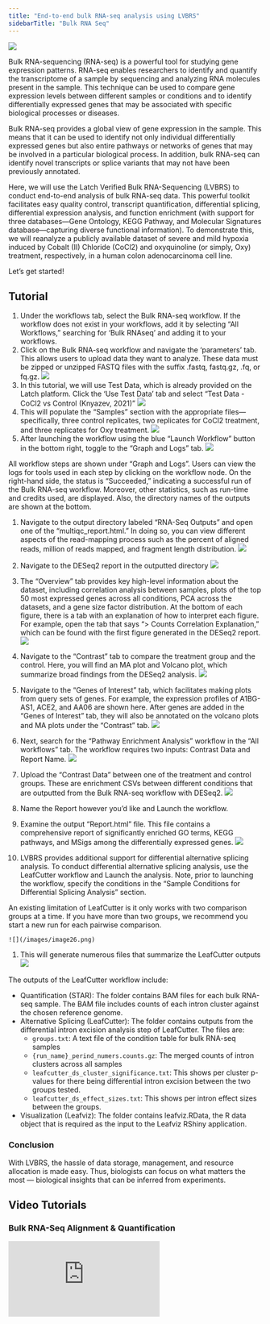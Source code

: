 ```yaml
---
title: "End-to-end bulk RNA-seq analysis using LVBRS"
sidebarTitle: "Bulk RNA Seq"
---
```


<Frame caption="Image generated using DALL·E 2 from OpenAI">
  <img src="/images/dna.png" />
</Frame>

Bulk RNA-sequencing (RNA-seq) is a powerful tool for studying gene expression patterns. RNA-seq enables researchers to identify and quantify the transcriptome of a sample by sequencing and analyzing RNA molecules present in the sample. This technique can be used to compare gene expression levels between different samples or conditions and to identify differentially expressed genes that may be associated with specific biological processes or diseases.

Bulk RNA-seq provides a global view of gene expression in the sample. This means that it can be used to identify not only individual differentially expressed genes but also entire pathways or networks of genes that may be involved in a particular biological process. In addition, bulk RNA-seq can identify novel transcripts or splice variants that may not have been previously annotated.

Here, we will use the Latch Verified Bulk RNA-Sequencing (LVBRS) to conduct end-to-end analysis of bulk RNA-seq data. This powerful toolkit facilitates easy quality control, transcript quantification, differential splicing, differential expression analysis, and function enrichment (with support for three databases—Gene Ontology, KEGG Pathway, and Molecular Signatures database—capturing diverse functional information). To demonstrate this, we will reanalyze a publicly available dataset of severe and mild hypoxia induced by Cobalt (II) Chloride (CoCl2) and oxyquinoline (or simply, Oxy) treatment, respectively, in a human colon adenocarcinoma cell line.

Let’s get started!

## Tutorial

1. Under the workflows tab, select the Bulk RNA-seq workflow. If the workflow does not exist in your workflows, add it by selecting “All Workflows,” searching for ‘Bulk RNAseq’ and adding it to your workflows.
2. Click on the Bulk RNA-seq workflow and navigate the ‘parameters’ tab. This allows users to upload data they want to analyze. These data must be zipped or unzipped FASTQ files with the suffix .fastq, fastq.gz, .fq, or fq.gz.
   ![](/images/image14.png)
3. In this tutorial, we will use Test Data, which is already provided on the Latch platform. Click the ‘Use Test Data’ tab and select “Test Data - CoCl2 vs Control (Knyazev, 2021)”
   ![](/images/image15.png)
4. This will populate the “Samples” section with the appropriate files—specifically, three control replicates, two replicates for CoCl2 treatment, and three replicates for Oxy treatment.
   ![](/images/image16.png)
5. After launching the workflow using the blue “Launch Workflow” button in the bottom right, toggle to the “Graph and Logs” tab.
   ![](/images/image17.png)

All workflow steps are shown under “Graph and Logs”. Users can view the logs for tools used in each step by clicking on the workflow node. On the right-hand side, the status is “Succeeded,” indicating a successful run of the Bulk RNA-seq workflow. Moreover, other statistics, such as run-time and credits used, are displayed. Also, the directory names of the outputs are shown at the bottom.

1. Navigate to the output directory labeled “RNA-Seq Outputs” and open one of the “multiqc_report.html.” In doing so, you can view different aspects of the read-mapping process such as the percent of aligned reads, million of reads mapped, and fragment length distribution.
   ![](/images/image18.png)
1. Navigate to the DESeq2 report in the outputted directory
   ![](/images/image19.png)
1. The “Overview” tab provides key high-level information about the dataset, including correlation analysis between samples, plots of the top 50 most expressed genes across all conditions, PCA across the datasets, and a gene size factor distribution. At the bottom of each figure, there is a tab with an explanation of how to interpret each figure. For example, open the tab that says “> Counts Correlation Explanation,” which can be found with the first figure generated in the DESeq2 report.
   ![](/images/image20.png)
1. Navigate to the “Contrast” tab to compare the treatment group and the control. Here, you will find an MA plot and Volcano plot, which summarize broad findings from the DESeq2 analysis.
   ![](/images/image21.png)
1. Navigate to the “Genes of Interest” tab, which facilitates making plots from query sets of genes. For example, the expression profiles of A1BG-AS1, ACE2, and AA06 are shown here. After genes are added in the “Genes of Interest” tab, they will also be annotated on the volcano plots and MA plots under the “Contrast” tab.
   ![](/images/image22.png)
1. Next, search for the “Pathway Enrichment Analysis” workflow in the “All workflows” tab. The workflow requires two inputs: Contrast Data and Report Name.
   ![](/images/image23.png)
1. Upload the “Contrast Data” between one of the treatment and control groups. These are enrichment CSVs between different conditions that are outputted from the Bulk RNA-seq workflow with DESeq2.
   ![](/images/image24.png)
1. Name the Report however you’d like and Launch the workflow.
1. Examine the output “Report.html” file. This file contains a comprehensive report of significantly enriched GO terms, KEGG pathways, and MSigs among the differentially expressed genes.
   ![](/images/image25.png)

1. LVBRS provides additional support for differential alternative splicing analysis. To conduct differential alternative splicing analysis, use the LeafCutter workflow and Launch the analysis. Note, prior to launching the workflow, specify the conditions in the “Sample Conditions for Differential Splicing Analysis” section.

<Note>
  An existing limitation of LeafCutter is it only works with two comparison
  groups at a time. If you have more than two groups, we recommend you start a
  new run for each pairwise comparison.
</Note>

    ![](/images/image26.png)

1. This will generate numerous files that summarize the LeafCutter outputs
   ![](/images/image27.png)

The outputs of the LeafCutter workflow include:

- Quantification (STAR): The folder contains BAM files for each bulk RNA-seq sample. The BAM file includes counts of each intron cluster against the chosen reference genome.
- Alternative Splicing (LeafCutter): The folder contains outputs from the differential intron excision analysis step of LeafCutter. The files are:
  - `groups.txt`: A text file of the condition table for bulk RNA-seq samples
  - `{run_name}_perind_numers.counts.gz`: The merged counts of intron clusters across all samples
  - `leafcutter_ds_cluster_significance.txt`: This shows per cluster p-values for there being differential intron excision between the two groups tested.
  - `leafcutter_ds_effect_sizes.txt`: This shows per intron effect sizes between the groups.
- Visualization (Leafviz): The folder contains leafviz.RData, the R data object that is required as the input to the Leafviz RShiny application.

### Conclusion

With LVBRS, the hassle of data storage, management, and resource allocation is made easy. Thus, biologists can focus on what matters the most — biological insights that can be inferred from experiments.

## Video Tutorials

### Bulk RNA-Seq Alignment & Quantification

<div style={{ position: "relative", paddingBottom: "56.25%", height: 0 }}>
  <iframe
    src="https://www.loom.com/embed/dfba09ba6f524722b5d829f2424a3a3f?sid=6743f0d9-093c-4529-a235-07e99bd26ff9"
    frameBorder={0}
    webkitallowfullscreen
    mozallowfullscreen
    allowFullScreen
    style={{
      position: "absolute",
      top: 0,
      left: 0,
      width: "100%",
      height: "100%",
    }}
  />
</div>

### DESeq2 Quantification

<div style={{ position: "relative", paddingBottom: "56.25%", height: 0 }}>
  <iframe
    src="https://www.loom.com/embed/dfba09ba6f524722b5d829f2424a3a3f?sid=6743f0d9-093c-4529-a235-07e99bd26ff9"
    frameBorder={0}
    webkitallowfullscreen
    mozallowfullscreen
    allowFullScreen
    style={{
      position: "absolute",
      top: 0,
      left: 0,
      width: "100%",
      height: "100%",
    }}
  />
</div>

### Pathway Analysis

<div style={{ position: "relative", paddingBottom: "56.25%", height: 0 }}>
  <iframe
    src="https://www.loom.com/embed/c3848161fd6347cd8b560c5c904116d3?sid=4aaf2d9f-7b37-4f7e-8609-397b4761cc97"
    frameBorder={0}
    webkitallowfullscreen
    mozallowfullscreen
    allowFullScreen
    style={{
      position: "absolute",
      top: 0,
      left: 0,
      width: "100%",
      height: "100%",
    }}
  />
</div>

## Was this article helpful?

[👍](https://gucjxnd0b2v.typeform.com/to/pHRudLeW?typeform-medium=embed-email#source=getting-started&answers-dba3616d-33cf-4869-9661-56a59736abc2=dba3616d-33cf-4869-9661-56a59736abc2-yes) or [👎](https://gucjxnd0b2v.typeform.com/to/pHRudLeW?typeform-medium=embed-email#source=getting-started&answers-dba3616d-33cf-4869-9661-56a59736abc2=dba3616d-33cf-4869-9661-56a59736abc2-no)

            

